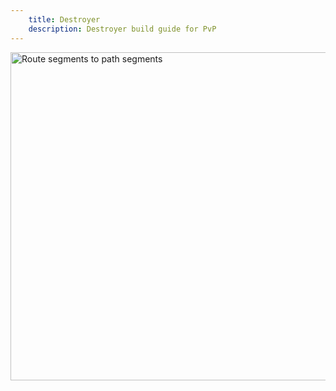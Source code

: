 ```yaml
---
    title: Destroyer
    description: Destroyer build guide for PvP
---
```


<Image
  alt="Route segments to path segments"
  src="/public/classes/assassin/deathblade.webp"
  width="1600"
  height="525"
/>